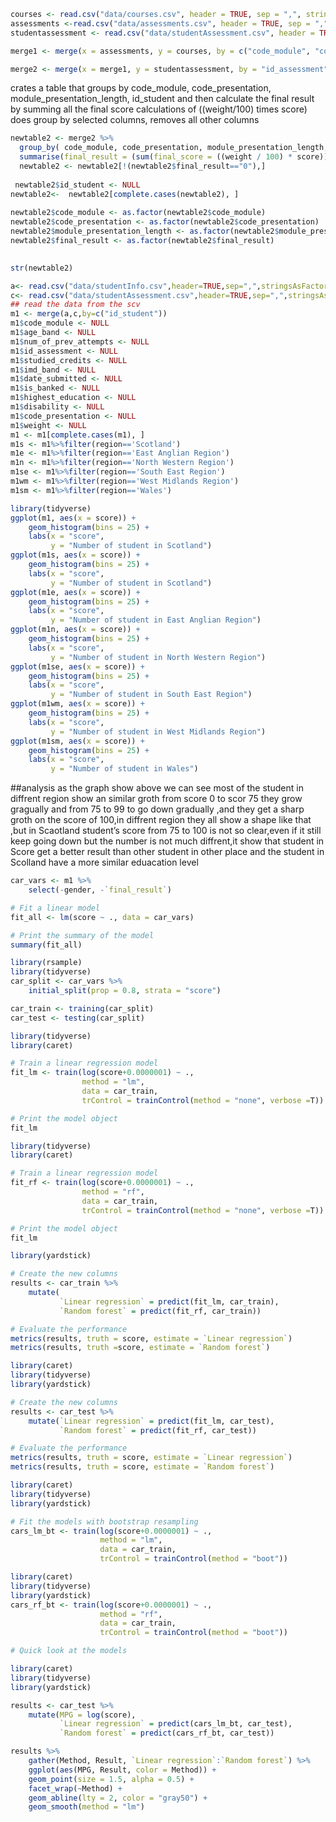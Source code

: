 ```{r}
courses <- read.csv("data/courses.csv", header = TRUE, sep = ",", stringsAsFactors = FALSE)
assessments <-read.csv("data/assessments.csv", header = TRUE, sep = ",", stringsAsFactors = FALSE)
studentassessment <- read.csv("data/studentAssessment.csv", header = TRUE, sep = ",", stringsAsFactors = FALSE)
```


```{r merge1, include=FALSE}
merge1 <- merge(x = assessments, y = courses, by = c("code_module", "code_presentation"), all.x = TRUE)
```

```{r merge2, include=FALSE}
merge2 <- merge(x = merge1, y = studentassessment, by = "id_assessment", all.x = TRUE)
```

crates a table that groups by code_module, code_presentation, module_presentation_length, id_student and then calculate the final result by summing all the final score calculations of ((weight/100) times score)
does group by selected columns, removes all other columns

```{r newtable2, echo=TRUE}
newtable2 <- merge2 %>%
  group_by( code_module, code_presentation, module_presentation_length, id_student) %>%
  summarise(final_result = (sum(final_score = ((weight / 100) * score))))
  newtable2 <- newtable2[!(newtable2$final_result=="0"),]
 
 newtable2$id_student <- NULL
newtable2<-  newtable2[complete.cases(newtable2), ]
 
newtable2$code_module <- as.factor(newtable2$code_module)
newtable2$code_presentation <- as.factor(newtable2$code_presentation)
newtable2$module_presentation_length <- as.factor(newtable2$module_presentation_length)
newtable2$final_result <- as.factor(newtable2$final_result)
 
```
```{r}
str(newtable2)
```

``` {r}
a<- read.csv("data/studentInfo.csv",header=TRUE,sep=",",stringsAsFactors = TRUE)
c<- read.csv("data/studentAssessment.csv",header=TRUE,sep=",",stringsAsFactors = TRUE)
## read the data from the scv
m1 <- merge(a,c,by=c("id_student"))
m1$code_module <- NULL
m1$age_band <- NULL
m1$num_of_prev_attempts <- NULL
m1$id_assessment <- NULL
m1$studied_credits <- NULL
m1$imd_band <- NULL
m1$date_submitted <- NULL
m1$is_banked <- NULL
m1$highest_education <- NULL
m1$disability <- NULL
m1$code_presentation <- NULL
m1$weight <- NULL
m1 <- m1[complete.cases(m1), ]
m1s <- m1%>%filter(region=='Scotland')
m1e <- m1%>%filter(region=='East Anglian Region')
m1n <- m1%>%filter(region=='North Western Region')
m1se <- m1%>%filter(region=='South East Region')
m1wm <- m1%>%filter(region=='West Midlands Region')
m1sm <- m1%>%filter(region=='Wales')
```
``` {r}
library(tidyverse)
ggplot(m1, aes(x = score)) +
    geom_histogram(bins = 25) +
    labs(x = "score",
         y = "Number of student in Scotland")
ggplot(m1s, aes(x = score)) +
    geom_histogram(bins = 25) +
    labs(x = "score",
         y = "Number of student in Scotland")
ggplot(m1e, aes(x = score)) +
    geom_histogram(bins = 25) +
    labs(x = "score",
         y = "Number of student in East Anglian Region")
ggplot(m1n, aes(x = score)) +
    geom_histogram(bins = 25) +
    labs(x = "score",
         y = "Number of student in North Western Region")
ggplot(m1se, aes(x = score)) +
    geom_histogram(bins = 25) +
    labs(x = "score",
         y = "Number of student in South East Region")
ggplot(m1wm, aes(x = score)) +
    geom_histogram(bins = 25) +
    labs(x = "score",
         y = "Number of student in West Midlands Region")
ggplot(m1sm, aes(x = score)) +
    geom_histogram(bins = 25) +
    labs(x = "score",
         y = "Number of student in Wales")
```

##analysis 
as the graph show above we can  see most of the student in diffrent region show an similar groth from score 0 to scor 75 they grow gragually and from 75 to 99 to go down gradually ,and they get a sharp groth on the score of 100,in diffrent region they all show a shape like that ,but in Scaotland student's score from 75 to 100 is not so clear,even if it still keep going down but the number is not much diffrent,it show that student in Score get a better result than other student in other place and the student in Scolland have a more similar eduacation level

``` {r}
car_vars <- m1 %>%
    select(-gender, -`final_result`)

# Fit a linear model
fit_all <- lm(score ~ ., data = car_vars)

# Print the summary of the model
summary(fit_all)
```
```{r}
library(rsample)
library(tidyverse)
car_split <- car_vars %>%
    initial_split(prop = 0.8, strata = "score")

car_train <- training(car_split)
car_test <- testing(car_split)

```

```{r}
library(tidyverse)
library(caret)

# Train a linear regression model
fit_lm <- train(log(score+0.0000001) ~ ., 
                method = "lm", 
                data = car_train,
                trControl = trainControl(method = "none", verbose =T))

# Print the model object
fit_lm
```

```{r}
library(tidyverse)
library(caret)

# Train a linear regression model
fit_rf <- train(log(score+0.0000001) ~ ., 
                method = "rf", 
                data = car_train,
                trControl = trainControl(method = "none", verbose =T))

# Print the model object
fit_lm
```


```{r}

library(yardstick)

# Create the new columns
results <- car_train %>%
    mutate(
           `Linear regression` = predict(fit_lm, car_train),
           `Random forest` = predict(fit_rf, car_train))

# Evaluate the performance
metrics(results, truth = score, estimate = `Linear regression`)
metrics(results, truth =score, estimate = `Random forest`)
```


```{r}
library(caret)
library(tidyverse)
library(yardstick)

# Create the new columns
results <- car_test %>%
    mutate(`Linear regression` = predict(fit_lm, car_test),
           `Random forest` = predict(fit_rf, car_test))

# Evaluate the performance
metrics(results, truth = score, estimate = `Linear regression`)
metrics(results, truth = score, estimate = `Random forest`)

```



```{r}

library(caret)
library(tidyverse)
library(yardstick)

# Fit the models with bootstrap resampling
cars_lm_bt <- train(log(score+0.0000001) ~ ., 
                    method = "lm", 
                    data = car_train,
                    trControl = trainControl(method = "boot"))

```


```{r}
library(caret)
library(tidyverse)
library(yardstick)
cars_rf_bt <- train(log(score+0.0000001) ~ ., 
                    method = "rf", 
                    data = car_train,
                    trControl = trainControl(method = "boot"))

# Quick look at the models
```

```{r}
library(caret)
library(tidyverse)
library(yardstick)

results <- car_test %>%
    mutate(MPG = log(score),
           `Linear regression` = predict(cars_lm_bt, car_test),
           `Random forest` = predict(cars_rf_bt, car_test))

results %>%
    gather(Method, Result, `Linear regression`:`Random forest`) %>%
    ggplot(aes(MPG, Result, color = Method)) +
    geom_point(size = 1.5, alpha = 0.5) +
    facet_wrap(~Method) +
    geom_abline(lty = 2, color = "gray50") +
    geom_smooth(method = "lm")

```